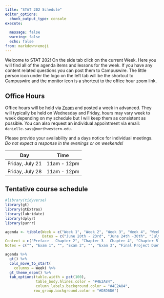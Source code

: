 ```yaml
---
title: "STAT 202 Schedule"
editor_options: 
  chunk_output_type: console
execute:
  
  message: false
  warning: false
  echo: false
from: markdown+emoji
---
```


Welcome to STAT 202! On the side tab click on the current Week. Here you will find all of the agenda items and lessons for the week. If you have any content related questions you can post them to Campuswire. The little person icon under the logo on the left tab will be the shortcut to Campuswire and the monitor icon is a shortcut to the office hour zoom link.

## Office Hours

Office hours will be held via [Zoom](https://northwestern.zoom.us/j/99863923813) and posted a week in advanced. They will typically be held on Wednesday and Friday, hours may vary week to week depending on my schedule but I will keep them as consistent as possible. You can also request an individual appointment via email: `danielle.sass@northwestern.edu`.

Please provide your availability and a days notice for individual meetings. *Do not expect a response in the evenings or on weekends!*

| Day             | Time        |
|-----------------|-------------|
| Friday, July 21 | 11am - 12pm |
| Friday, July 28 | 11am - 12pm |

## Tentative course schedule

```r
#library(tidyverse)
library(gt)
library(gtExtras)
library(lubridate)
library(dplyr)
library(purrr)

agenda <- tibble(Week = c("Week 1", "Week 2", "Week 3", "Week 4", "Week 5", "Week 6", ""),
                 Dates = c("June 20th - 23rd", "June 24th -30th", "July 1st - 7th", "July 8th - 14th", "July 15th - 21st", "July 22nd - 28th", "July 30th"),
Content = c("Preface - Chapter 2", "Chapter 3 - Chapter 4", "Chapter 5 - 6", "Chapter 7 - 9", "Chapter 10 - 11", "Chapter 12", ""),
Notes = c("", "Exam 1", "", "Exam 2", "", "Exam 3", "Final Project Due"))

agenda %>% 
  gt() %>% 
  cols_move_to_start(
    columns = Week) %>% 
  gt_theme_espn() %>% 
  tab_options(table.width = pct(100),
              table_body.hlines.color = "#4E2A84",
              column_labels.background.color = "#4E2A84",
             row_group.background.color = "#D8D6D6") 
```
